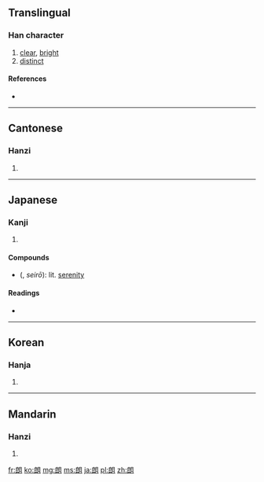 ==Translingual==

===Han character===
{{Han char|rn=74|rad=月|as=07|sn=11|four=3772<sub>0</sub>|canj=戈戈月 (IIB)}}

# [[clear]], [[bright]]
# [[distinct]]

====References====
* {{Han ref|kx=0505.230|dkj=14362|dj=0884.190|hdz=32072.060|uh=6717|ud=26391|bh=AED4|bd=44756}}

----

==Cantonese==

===Hanzi===
{{yue-hanzi|jyut=|y=long5}}

# {{defn|lang=yue|sort=月07}}

----

==Japanese==

===Kanji===
{{ja-kanji|grade=6|rs=月07}}

# {{defn|lang=ja|sort=月07}}

====Compounds====
* {{l|ja|晴朗}} ({{l|ja|ろう}}, ''seirō''): lit. [[serenity]]

====Readings====
* {{ja-readings|on={{l|ja|ろう}} (rō)|kun={{l|ja|ほがらか}} (hogaraka), {{l|ja|あきらか}} (akiraka)}}

----

==Korean==

===Hanja===
{{ko-hanja|hangeul=랑>낭|eumhun=|rv=rang>nang|mr=rang>nang|y=lang>nang}}

# {{defn|lang=ko|sort=月07}}

----

==Mandarin==

===Hanzi===
{{cmn-hanzi|pin=[[lǎng]] ([[lang3]])|wg=lang<sup>3</sup>}}

# {{defn|lang=cmn|sort=月07}}

[[fr:朗]]
[[ko:朗]]
[[mg:朗]]
[[ms:朗]]
[[ja:朗]]
[[pl:朗]]
[[zh:朗]]